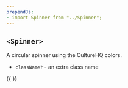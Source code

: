 ```yaml
---
prependJs:
- import Spinner from "../Spinner";
---
```


## `<Spinner>`

A circular spinner using the CultureHQ colors.

* `className?` - an extra class name

{{
  <Spinner />
}}
